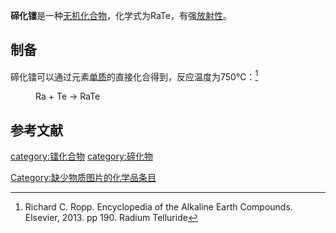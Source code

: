 {{chembox
| Verifiedfields = 
| Watchedfields = 
| verifiedrevid = 
| Name = 碲化镭
| NameEn = Radium telluride
|CustomizedImage=[[File:Ra2+.svg|File:Ra2+.svg]][[File:Telluride_ion.png|52px]]
| IUPACName = 
| OtherNames =
|Section1={{Chembox Identifiers
| CASNo_Ref = {{cascite|correct|CAS}}
| CASNo = 31052-50-3
| UNII_Ref = 
| UNII = 
| EINECS = 
| PubChem = 
| InChI = 
| SMILES = 
  }}
|Section3={{Chembox Properties
| Formula = RaTe 
| MolarMass = 353.6254
| Appearance = 固体
| Solubility = 
| MeltingPt = 
| MeltingPt_notes = 
| Density = 
  }}
}}
'''碲化镭'''是一种[[无机化合物|无机化合物]]，化学式为RaTe，有强[[放射性|放射性]]。
==制备==
碲化镭可以通过元素[[单质|单质]]的直接化合得到，反应温度为750℃：<ref name=Richard>Richard C. Ropp. Encyclopedia of the Alkaline Earth Compounds. Elsevier, 2013. pp 190. Radium Telluride</ref>
: Ra + Te → RaTe
==参考文献==
{{reflist}}

{{镭化合物}}
{{碲化物}}
{{无机化合物小作品}}
[[category:镭化合物|category:镭化合物]]
[[category:碲化物|category:碲化物]]
[[Category:缺少物质图片的化学品条目|Category:缺少物质图片的化学品条目]]